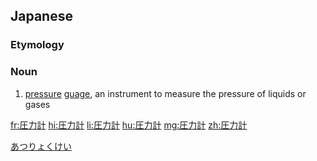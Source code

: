 ==Japanese==
{{ja-kanjitab|あつ|りょく|けい|yomi=on}}

===Etymology===
{{suffix|圧力|計|t1=pressure|t2=guage|lang=ja|sort=あつりょくけい}}

===Noun===
{{ja-noun|あつりょくけい}}

# [[pressure]] [[guage]], an instrument to measure the pressure of liquids or gases

[[Category:ja:Measuring instruments|あつりょくけい]]

[[fr:圧力計]]
[[hi:圧力計]]
[[li:圧力計]]
[[hu:圧力計]]
[[mg:圧力計]]
[[zh:圧力計]]